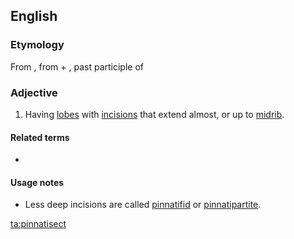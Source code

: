 ==English==

===Etymology===
From {{etyl|NL.|en}} {{m|la|pinnatisectus}}, from {{etyl|la|en}} {{m|la|pinnatus||feathered}} + {{m|la|sectum}}, past participle of {{m|la|seco||to cut}}

===Adjective===
{{en-adj|-}}

# {{lb|en|botany|of leaves}} Having [[lobe]]s with [[incision]]s that extend almost, or up to [[midrib]].

====Related terms====
* {{l|en|pinnate}}

====Usage notes====
* Less deep incisions are called [[pinnatifid]] or [[pinnatipartite]].

[[ta:pinnatisect]]